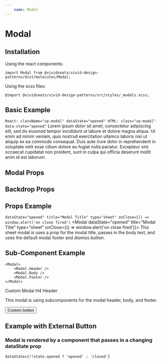 ```yaml
---
    name: Modal
---
```






# Modal
## Installation
Using the react components:

`import Modal from @vividseats/vivid-design-patterns/dist/molecules/Modal;`

Using the scss files:

`@import @vividseats/vivid-design-patterns/src/styles/_modals.scss;`

## Basic Example
`
React: className="vp-modal" dataState="opened"
HTML: class="vp-modal" data-state="opened"
`
<Playground>
    <Modal dataState="opened">
        Lorem ipsum dolor sit amet, consectetur adipiscing elit, sed do eiusmod tempor incididunt ut labore et dolore magna aliqua.
        Ut enim ad minim veniam, quis nostrud exercitation ullamco laboris nisi ut aliquip ex ea commodo consequat. Duis aute irure
        dolor in reprehenderit in voluptate velit esse cillum dolore eu fugiat nulla pariatur. Excepteur sint occaecat cupidatat non
        proident, sunt in culpa qui officia deserunt mollit anim id est laborum.
    </Modal>
</Playground>

## Modal Props
<PropsTable of={Modal}/>

## Backdrop Props
<PropsTable of={Backdrop}/>

## Props Example
`dataState="opened" title="Modal Title" type="sheet" onClose={() => window.alert('on close fired')`
<Playground>
    <Modal dataState="opened" title="Modal Title" type="sheet" onClose={() => window.alert('on close fired')}>
        This sheet modal is uses a prop for the modal title, passes in the body text, and uses the default modal footer and dismiss button.
    </Modal>
</Playground>

## Sub-Component Example
```
<Modal>
    <Modal.Header />
    <Modal.Body />
    <Modal.Footer />
</Modal>
```
<Playground>
    <Modal dataState="opened">
        <Modal.Header className="vp-type-headline4">Custom Modal H4 Header</Modal.Header>
        <Modal.Body>
            <p>This modal is using subcomponents for the modal header, body, and footer.</p>
        </Modal.Body>
        <Modal.Footer>
            <Button importance="tertiary">Custom button</Button>
        </Modal.Footer>
    </Modal>
</Playground>

## Example with External Button
### Modal is rendered by a component that passes in a changing dataState prop
`dataState={!!state.opened ? 'opened' : 'closed'}`
<Playground>
    <ModalButtonExample />
</Playground>
